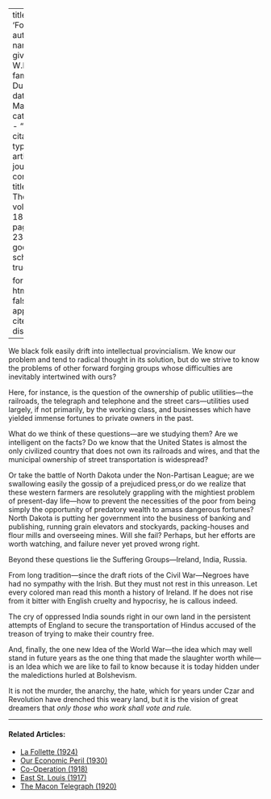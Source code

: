 
---
title: 'Forward'
author:
  - name:
      given: W.E.B.
      family: Du Bois
date: Mar. 1919
categories: 
  - ""
citation: 
  type: article-journal
  container-title: The Crisis
  volume: 18
  issue: 5
  page: 234-235
google-scholar: true

format:
  html:
    toc: false
    appendix-cite-as: display
---


 We black folk easily drift into intellectual provincialism. We know our problem and tend to radical thought in its solution, but do we strive to know the problems of other forward forging groups whose difficulties are inevitably intertwined with ours?

Here, for instance, is the question of the ownership of public utilities---the railroads, the telegraph and telephone and the street cars---utilities used largely, if not primarily, by the working class, and businesses which have yielded immense fortunes to private owners in the past.

What do we think of these questions---are we studying them? Are we intelligent on the facts? Do we know that the United States is almost the only civilized country that does not own its railroads and wires, and that the municipal ownership of street transportation is widespread?

Or take the battle of North Dakota under the Non-Partisan League; are we swallowing easily the gossip of a prejudiced press,or do we realize that these western farmers are resolutely grappling with the mightiest problem of present-day life---how to prevent the necessities of the poor from being simply the opportunity of predatory wealth to amass dangerous fortunes? North Dakota is putting her government into the business of banking and publishing, running grain elevators and stockyards, packing-houses and flour mills and overseeing mines. Will she fail? Perhaps, but her efforts are worth watching, and failure never yet proved wrong right.

Beyond these questions lie the Suffering Groups---Ireland, India, Russia.

From long tradition---since the draft riots of the Civil War---Negroes have had no sympathy with the Irish. But they must not rest in this unreason. Let every colored man read this month a history of Ireland. If he does not rise from it bitter with English cruelty and hypocrisy, he is callous indeed.

The cry of oppressed India sounds right in our own land in the persistent attempts of England to secure the transportation of Hindus accused of the treason of trying to make their country free.

And, finally, the one new Idea of the World War---the idea which may well stand in future years as the one thing that made the slaughter worth while---is an Idea which we are like to fail to know because it is today hidden under the maledictions hurled at Bolshevism.

It is not the murder, the anarchy, the hate, which for years under Czar and Revolution have drenched this weary land, but it is the vision of great dreamers that *only those who work shall vote and rule.*

<!-- Similar articles start here -->
<div  class="clear-wrap"></div>
<hr>
#### Related Articles:

* [La Follette (1924)](/Volumes/28/04/la_follette.html)
* [Our Economic Peril (1930)](/Volumes/37/03/our_economic_peril.html)
* [Co-Operation (1918)](/Volumes/15/01/cooperation.html)
* [East St. Louis (1917)](/Volumes/14/05/east_st_louis.html)
* [The Macon Telegraph (1920)](/Volumes/19/03/macon_telegraph.html)

<!-- Similar articles end here -->